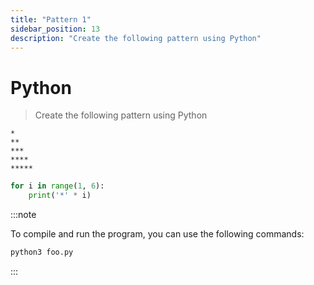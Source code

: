 ```yaml
---
title: "Pattern 1"
sidebar_position: 13
description: "Create the following pattern using Python"
---
```



# <Heading name="banner" description="Pattern 1">Python</Heading>

> Create the following pattern using Python

```
*
**
***
****
*****
```

```python
for i in range(1, 6):
    print('*' * i)

```

:::note

To compile and run the program, you can use the following commands:

```bash
python3 foo.py
```

:::
